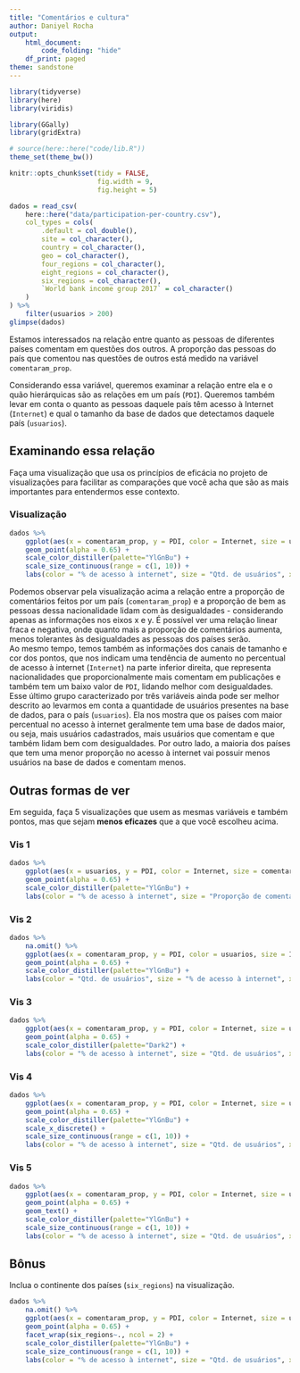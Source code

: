 ```yaml
---
title: "Comentários e cultura"
author: Daniyel Rocha
output:
    html_document:
        code_folding: "hide"
    df_print: paged
theme: sandstone
---
```


```r
library(tidyverse)
library(here)
library(viridis)

library(GGally)
library(gridExtra)

# source(here::here("code/lib.R"))
theme_set(theme_bw())

knitr::opts_chunk$set(tidy = FALSE,
                      fig.width = 9,
                      fig.height = 5)
```

```r
dados = read_csv(
    here::here("data/participation-per-country.csv"),
    col_types = cols(
        .default = col_double(),
        site = col_character(),
        country = col_character(),
        geo = col_character(),
        four_regions = col_character(),
        eight_regions = col_character(),
        six_regions = col_character(),
        `World bank income group 2017` = col_character()
    )
) %>% 
    filter(usuarios > 200)
glimpse(dados)
```

Estamos interessados na relação entre quanto as pessoas de diferentes países comentam em questões dos outros. A proporção das pessoas do país que comentou nas questões de outros está medido na variável `comentaram_prop`. 

Considerando essa variável, queremos examinar a relação entre ela e o quão hierárquicas são as relações em um país (`PDI`). Queremos também levar em conta o quanto as pessoas daquele país têm acesso à Internet (`Internet`) e qual o tamanho da base de dados que detectamos daquele país (`usuarios`). 

## Examinando essa relação

Faça uma visualização que usa os princípios de eficácia no projeto de visualizações para facilitar as comparações que você acha que são as mais importantes para entendermos esse contexto. 

### Visualização

```r
dados %>%
    ggplot(aes(x = comentaram_prop, y = PDI, color = Internet, size = usuarios)) +
    geom_point(alpha = 0.65) +
    scale_color_distiller(palette="YlGnBu") +
    scale_size_continuous(range = c(1, 10)) +
    labs(color = "% de acesso à internet", size = "Qtd. de usuários", x = "Proporção de comentários")
```
Podemos observar pela visualização acima a relação entre a proporção de comentários feitos por um país (`comentaram_prop`) e a proporção de bem as pessoas dessa nacionalidade lidam com às desigualdades - considerando apenas as informações nos eixos x e y. É possível ver uma relação linear fraca e negativa, onde quanto mais a proporção de comentários aumenta, menos tolerantes às desigualdades as pessoas dos países serão.  
Ao mesmo tempo, temos também as informações dos canais de tamanho e cor dos pontos, que nos indicam uma tendência de aumento no percentual de acesso à internet (`Internet`) na parte inferior direita, que representa nacionalidades que proporcionalmente mais comentam em publicações e também tem um baixo valor de `PDI`, lidando melhor com desigualdades. Esse último grupo caracterizado por três variáveis ainda pode ser melhor descrito ao levarmos em conta a quantidade de usuários presentes na base de dados, para o país (`usuarios`). Ela nos mostra que os países com maior percentual no acesso à internet geralmente tem uma base de dados maior, ou seja, mais usuários cadastrados, mais usuários que comentam e que também lidam bem com desigualdades. Por outro lado, a maioria dos países que tem uma menor proporção no acesso à internet vai possuir menos usuários na base de dados e comentam menos.

## Outras formas de ver

Em seguida, faça 5 visualizações que usem as mesmas variáveis e também pontos, mas que sejam **menos eficazes** que a que você escolheu acima. 

### Vis 1
```r
dados %>%
    ggplot(aes(x = usuarios, y = PDI, color = Internet, size = comentaram_prop)) +
    geom_point(alpha = 0.65) +
    scale_color_distiller(palette="YlGnBu") +
    labs(color = "% de acesso à internet", size = "Proporção de comentários", x = "Qtd. de usuários")
```

### Vis 2
```r
dados %>%
    na.omit() %>% 
    ggplot(aes(x = comentaram_prop, y = PDI, color = usuarios, size = Internet)) +
    geom_point(alpha = 0.65) +
    scale_color_distiller(palette="YlGnBu") +
    labs(color = "Qtd. de usuários", size = "% de acesso à internet", x = "Proporção de comentários")
```

### Vis 3
```r
dados %>%
    ggplot(aes(x = comentaram_prop, y = PDI, color = Internet, size = usuarios)) +
    geom_point(alpha = 0.65) +
    scale_color_distiller(palette="Dark2") +
    labs(color = "% de acesso à internet", size = "Qtd. de usuários", x = "Proporção de comentários")
```

### Vis 4
```r
dados %>%
    ggplot(aes(x = comentaram_prop, y = PDI, color = Internet, size = usuarios)) +
    geom_point(alpha = 0.65) +
    scale_color_distiller(palette="YlGnBu") +
    scale_x_discrete() +
    scale_size_continuous(range = c(1, 10)) +
    labs(color = "% de acesso à internet", size = "Qtd. de usuários", x = "Proporção de comentários")
```

### Vis 5
```r
dados %>%
    ggplot(aes(x = comentaram_prop, y = PDI, color = Internet, size = usuarios, label = comentaram_prop)) +
    geom_point(alpha = 0.65) +
    geom_text() +
    scale_color_distiller(palette="YlGnBu") +
    scale_size_continuous(range = c(1, 10)) +
    labs(color = "% de acesso à internet", size = "Qtd. de usuários", x = "Proporção de comentários")
```


## Bônus

Inclua o continente dos países (`six_regions`) na visualização.

```r
dados %>%
    na.omit() %>% 
    ggplot(aes(x = comentaram_prop, y = PDI, color = Internet, size = usuarios)) +
    geom_point(alpha = 0.65) +
    facet_wrap(six_regions~., ncol = 2) +
    scale_color_distiller(palette="YlGnBu") +
    scale_size_continuous(range = c(1, 10)) +
    labs(color = "% de acesso à internet", size = "Qtd. de usuários", x = "Proporção de comentários")
```

